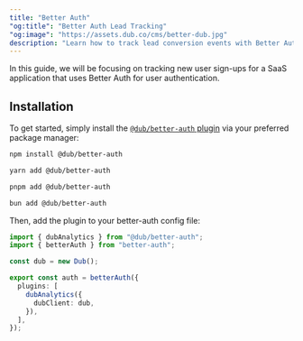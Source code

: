 ```yaml
---
title: "Better Auth"
"og:title": "Better Auth Lead Tracking"
"og:image": "https://assets.dub.co/cms/better-dub.jpg"
description: "Learn how to track lead conversion events with Better Auth and Dub"
---
```



<LeadsIntro />

In this guide, we will be focusing on tracking new user sign-ups for a SaaS application that uses Better Auth for user authentication.

<LeadsPrerequisites />

## Installation

<Steps>

<Step title="Install the @dub/better-auth plugin">

To get started, simply install the [`@dub/better-auth` plugin](https://www.npmjs.com/package/@dub/better-auth) via your preferred package manager:

<CodeGroup>

```bash npm
npm install @dub/better-auth
```

```bash yarn
yarn add @dub/better-auth
```

```bash pnpm
pnpm add @dub/better-auth
```

```bash bun
bun add @dub/better-auth
```

</CodeGroup>

</Step>

<Step title="Configure the plugin">

Then, add the plugin to your better-auth config file:

```ts auth.ts
import { dubAnalytics } from "@dub/better-auth";
import { betterAuth } from "better-auth";

const dub = new Dub();

export const auth = betterAuth({
  plugins: [
    dubAnalytics({
      dubClient: dub,
    }),
  ],
});
```

</Step>

</Steps>

<LeadsOutro />
